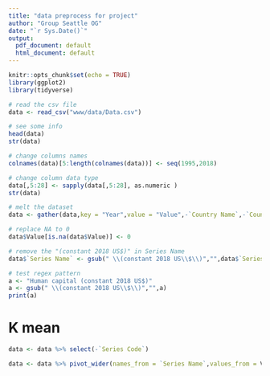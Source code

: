```yaml
---
title: "data preprocess for project"
author: "Group Seattle OG"
date: "`r Sys.Date()`"
output:
  pdf_document: default
  html_document: default
---
```


```r
knitr::opts_chunk$set(echo = TRUE)
library(ggplot2)
library(tidyverse)
```

```r
# read the csv file
data <- read_csv("www/data/Data.csv")
```

```r
# see some info
head(data)
str(data)
```

```r
# change columns names
colnames(data)[5:length(colnames(data))] <- seq(1995,2018)
```

```r
# change column data type
data[,5:28] <- sapply(data[,5:28], as.numeric )
str(data)
```

```r
# melt the dataset
data <- gather(data,key = "Year",value = "Value",-`Country Name`,-`Country Code`,-`Series Name`,-`Series Code`)
```

```r
# replace NA to 0
data$Value[is.na(data$Value)] <- 0
```

```r
# remove the "(constant 2018 US$)" in Series Name
data$`Series Name` <- gsub(" \\(constant 2018 US\\$\\)","",data$`Series Name`)
```

```r
# test regex pattern
a <- "Human capital (constant 2018 US$)"
a <- gsub(" \\(constant 2018 US\\$\\)","",a)
print(a)
```

# K mean

```r
data <- data %>% select(-`Series Code`)
```

```r
data <- data %>% pivot_wider(names_from = `Series Name`,values_from = Value)
```

